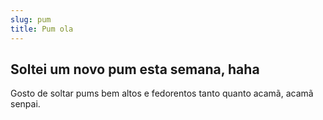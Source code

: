 ```yaml
---
slug: pum
title: Pum ola
---
```


## Soltei um novo pum esta semana, haha
Gosto de soltar pums bem altos e fedorentos tanto quanto acamã, acamã senpai.